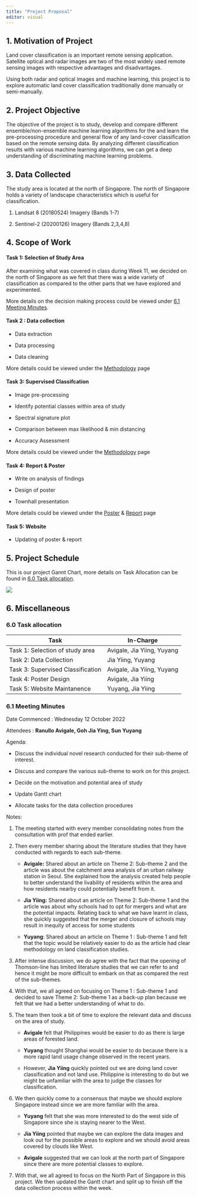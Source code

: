 ```yaml
---
title: "Project Proposal"
editor: visual
---
```


## 1. Motivation of Project

Land cover classification is an important remote sensing application. Satellite optical and radar images are two of the most widely used remote sensing images with respective advantages and disadvantages.

Using both radar and optical images and machine learning, this project is to explore automatic land cover classification traditionally done manually or semi-manually.

## 2. Project Objective

The objective of the project is to study, develop and compare different ensemble/non-ensemble machine learning algorithms for the and learn the pre-processing procedure and general flow of any land-cover classification based on the remote sensing data. By analyzing different classification results with various machine learning algorithms, we can get a deep understanding of discriminating machine learning problems.

## 3. Data Collected

The study area is located at the north of Singapore. The north of Singapore holds a variety of landscape characteristics which is useful for classification.

1.  Landsat 8 (20180524) Imagery (Bands 1-7)

2.  Sentinel-2 (20200126) Imagery (Bands 2,3,4,8)

## 4. Scope of Work

#### Task 1: Selection of Study Area

After examining what was covered in class during Week 11, we decided on the north of Singapore as we felt that there was a wide variety of classification as compared to the other parts that we have explored and experimented.

More details on the decision making process could be viewed under [6.1 Meeting Minutes].

#### Task 2 : Data collection

-   Data extraction

-   Data processing

-   Data cleaning

More details could be viewed under the [Methodology](https://gisproject-g2t11.netlify.app/methodology.html) page

#### Task 3: Supervised Classifcation

-   Image pre-processing

-   Identify potential classes within area of study

-   Spectral signature plot

-   Comparison between max likelihood & min distancing

-   Accuracy Assessment

More details could be viewed under the [Methodology](https://gisproject-g2t11.netlify.app/methodology.html) page

#### Task 4: Report & Poster 

-   Write on analysis of findings

-   Design of poster

-   Townhall presentation

More details could be viewed under the [Poster](https://gisproject-g2t11.netlify.app/poster.html) & [Report](https://gisproject-g2t11.netlify.app/findings.html) page

#### Task 5: Website

-   Updating of poster & report

## 5. Project Schedule

This is our project Gannt Chart, more details on Task Allocation can be found in [6.0 Task allocation].

[![](images/gant_4.png)](https://smu-my.sharepoint.com/:x:/g/personal/jygoh_2019_scis_smu_edu_sg/EZ5HsDgba5lAlflwt2EjbA4Bni3XYU2dZPNwZYJNk7b0NQ?e=GZPEkn)

## 6. Miscellaneous

### 6.0 Task allocation

| Task                              | In-Charge                  |
|-----------------------------------|----------------------------|
| Task 1: Selection of study area   | Avigale, Jia Yiing, Yuyang |
| Task 2: Data Collection           | Jia Yiing, Yuyang          |
| Task 3: Supervised Classification | Avigale, Jia Yiing, Yuyang |
| Task 4: Poster Design             | Avigale, Jia Yiing         |
| Task 5: Website Maintanence       | Yuyang, Jia Yiing          |

### 6.1 Meeting Minutes

Date Commenced : Wednesday 12 October 2022

Attendees : **Ranullo Avigale, Goh Jia Ying, Sun Yuyang**

Agenda:

-   Discuss the individual novel research conducted for their sub-theme of interest.

-   Discuss and compare the various sub-theme to work on for this project.

-   Decide on the motivation and potential area of study

-   Update Gantt chart

-   Allocate tasks for the data collection procedures

Notes:

1.   The meeting started with every member consolidating notes from the consultation with prof that ended earlier.

2.  Then every member sharing about the literature studies that they have conducted with regards to each sub-theme.

    -   **Avigale:** Shared about an article on Theme 2: Sub-theme 2 and the article was about the catchment area analysis of an urban railway station in Seoul. She explained how the analysis created help people to better understand the livability of residents within the area and how residents nearby could potentially benefit from it.

    -   **Jia Yiing:** Shared about an article on Theme 2: Sub-theme 1 and the article was about why schools had to opt for mergers and what are the potential impacts. Relating back to what we have learnt in class, she quickly suggested that the merger and closure of schools may result in inequity of access for some students

    -   **Yuyang**: Shared about an article on Theme 1 : Sub-theme 1 and felt that the topic would be relatively easier to do as the article had clear methodology on land classification studies.

3.  After intense discussion, we do agree with the fact that the opening of Thomson-line has limited literature studies that we can refer to and hence it might be more difficult to embark on that as compared the rest of the sub-themes.

4.  With that, we all agreed on focusing on Theme 1 : Sub-theme 1 and decided to save Theme 2: Sub-theme 1 as a back-up plan because we felt that we had a better understanding of what to do.

5.  The team then took a bit of time to explore the relevant data and discuss on the area of study.

    -   **Avigale** felt that Philippines would be easier to do as there is large areas of forested land.

    -   **Yuyang** thought Shanghai would be easier to do because there is a more rapid land usage change observed in the recent years.

    -   However, **Jia Yiing** quickly pointed out we are doing land cover classification and not land use. Philippine is interesting to do but we might be unfamiliar with the area to judge the classes for classification.

6.  We then quickly come to a consensus that maybe we should explore Singapore instead since we are more familiar with the area.

    -   **Yuyang** felt that she was more interested to do the west side of Singapore since she is staying nearer to the West.

    -   **Jia Yiing** pointed that maybe we can explore the data images and look out for the possible areas to explore and we should avoid areas covered by clouds like West.

    -   **Avigale** suggested that we can look at the north part of Singapore since there are more potential classes to explore.

7.  With that, we all agreed to focus on the North Part of Singapore in this project. We then updated the Gantt chart and split up to finish off the data collection process within the week.
